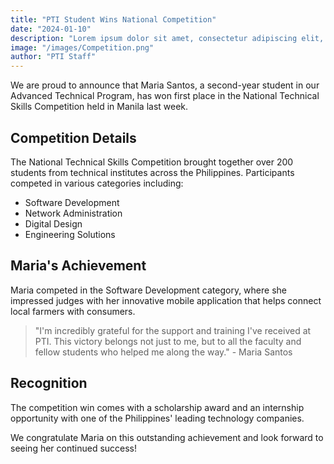 ```yaml
---
title: "PTI Student Wins National Competition"
date: "2024-01-10"
description: "Lorem ipsum dolor sit amet, consectetur adipiscing elit, sed do eiusmod tempor incididunt ut labore et dolore magna aliqua. Ut enim ad minim veniam, quis nostrud exercitation ullamco laboris nisi ut aliquip ex ea commodo consequat. Duis aute irure dolor in reprehenderit in voluptate velit esse cillum dolore eu fugiat nulla pariatur."
image: "/images/Competition.png"
author: "PTI Staff"
---
```



We are proud to announce that Maria Santos, a second-year student in our Advanced Technical Program, has won first place in the National Technical Skills Competition held in Manila last week.

## Competition Details

The National Technical Skills Competition brought together over 200 students from technical institutes across the Philippines. Participants competed in various categories including:

- Software Development
- Network Administration
- Digital Design
- Engineering Solutions

## Maria's Achievement

Maria competed in the Software Development category, where she impressed judges with her innovative mobile application that helps connect local farmers with consumers.

> "I'm incredibly grateful for the support and training I've received at PTI. This victory belongs not just to me, but to all the faculty and fellow students who helped me along the way." - Maria Santos

## Recognition

The competition win comes with a scholarship award and an internship opportunity with one of the Philippines' leading technology companies.

We congratulate Maria on this outstanding achievement and look forward to seeing her continued success!
